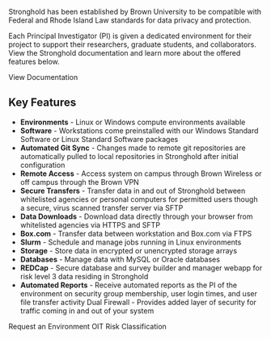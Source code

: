 <StyledHero 
  image="/images/hero/hero.jpeg" 
  title="Stronghold" 
  description="Stronghold is a secure computing and storage environment that enables Brown researchers to analyze sensitive data while complying with regulatory or contractual requirements."
  align="center" 
/>

<StyledSection>

<StyledHeading
  title="Data Risk Level 3 Computing (Stronghold)"
  align="center"
/>

Stronghold has been established by Brown University to be compatible with Federal and Rhode Island Law standards for data privacy and protection.

Each Principal Investigator (PI) is given a dedicated environment for their project to support their researchers, graduate students, and collaborators. View the Stronghold documentation and learn more about the offered features below.

<StyledButton href="https://docs.ccv.brown.edu/stronghold/">
  View Documentation
</StyledButton>

## Key Features

- **Environments** - Linux or Windows compute environments available
- **Software** - Workstations come preinstalled with our Windows Standard Software or Linux Standard Software packages
- **Automated Git Sync** - Changes made to remote git repositories are automatically pulled to local repositories in Stronghold after initial configuration
- **Remote Access** - Access system on campus through Brown Wireless or off campus through the Brown VPN
- **Secure Transfers** - Transfer data in and out of Stronghold between whitelisted agencies or personal computers for permitted users though a secure, virus scanned transfer server via SFTP
- **Data Downloads** - Download data directly through your browser from whitelisted agencies via HTTPS and SFTP
- **Box.com** - Transfer data between workstation and Box.com via FTPS
- **Slurm** - Schedule and manage jobs running in Linux environments
- **Storage** - Store data in encrypted or unencrypted storage arrays
- **Databases** - Manage data with MySQL or Oracle databases
- **REDCap** - Secure database and survey builder and manager webapp for risk level 3 data residing in Stronghold
- **Automated Reports** - Receive automated reports as the PI of the environment on
  security group membership, user login times, and user file transfer activity
  Dual Firewall - Provides added layer of security for traffic coming in and out of your system

<StyledButton href="https://brown.atlassian.net/servicedesk/customer/portal/22/group/62/create/256">
  Request an Environment
</StyledButton>

<StyledButton href="https://it.brown.edu/computing-policies/risk-classifications">
  OIT Risk Classification
</StyledButton>

</StyledSection>